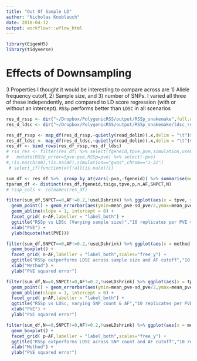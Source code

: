 ```yaml
---
title: "Out Of Sample LD"
author: "Nicholas Knoblauch"
date: 2018-04-12
output: workflowr::wflow_html
---
```




```r
library(EigenH5)
library(tidyverse)
```


# Effects of Downsampling


3 Properties I thought it would be interesting to compare across are 1) Allele frequency cutoff, 2) Sample size, and 3) number of SNPs.  I varied all three of these independently, and compared to LD score regression (with or without an intercept). `RSSp` performs better than `LDSC` in all scenarios

```r
res_d_rssp <- dir("~/Dropbox/PolygenicRSS/output/RSSp_snakemake",full.names = T,pattern="SNP")
res_d_ldsc <- dir("~/Dropbox/PolygenicRSS/output/RSSp_snakemake/ldsc_res/",pattern="cd",full.names = T)

res_df_rssp <- map_df(res_d_rssp,~quietly(read_delim)(.x,delim = "\t")$result %>% mutate(chrom=as.character(chrom),method="RSSp")) %>% filter(!is.na(simulation),!is.na(useLDshrink)) %>% filter(scenario == "RepPVE", dataset == "cd", panel_dataset == "cd",chrom=="1-22",simulation=="gwas",!is.na(chrom),!is.na(AF)) %>% select(-ends_with("bound"),-sigu,-lnZ,-bias,-tbias,-optim,-useGradient,-log_params,-message,-convergence)
res_df_ldsc <- map_df(res_d_ldsc,~quietly(read_delim)(.x,delim = "\t")$result %>% mutate(Intercept=as.character(Intercept),chrom=as.character(chrom),method=ifelse(useIntercept,"LDSC_Intercept","LDSC_noIntercept"))) %>% filter(scenario == "RepPVE", dataset == "cd", panel_dataset == "cd",chrom=="1-22",simulation=="gwas",!is.na(chrom),!is.na(AF))%>% select(-Lambda_GC,-Mean_Chi_2,-Total_time_elapsed,-Intercept)
res_df <- bind_rows(res_df_rssp,res_df_ldsc)
# rss_res <- filter(res_df) %>% select(fgeneid,tpve,pve,simulation,useLDshrink,N,AF,SNPCT) %>% 
#   mutate(RSSp_error=tpve-pve,RSSp=pve) %>% select(-pve)
#,!is.na(chrom),!is.na(AF),simulation=="gwas",chrom=="1-22")
 # select_if(function(x){!all(is.na(x))})

sum_df <- res_df %>%  group_by_at(vars(-pve,-fgeneid)) %>% summarise(mean_pve=mean(pve),sd_pve=sd(pve),error_pve=mean((pve-tpve)^2)) %>% ungroup()
tparam_df <- distinct(res_df,fgeneid,tsigu,tpve,p,n,AF,SNPCT,N)
# rssp_cols <- colnames(res_df)

```


```r
filter(sum_df,SNPCT==0,AF!=0.2,!useLDshrink) %>% ggplot(aes(x = tpve, y = mean_pve,col=method)) +
  geom_point() + geom_errorbar(aes(ymin=mean_pve-sd_pve/2,ymax=mean_pve+sd_pve/2))+
  geom_abline(slope = 1, intercept = 0) +
  facet_grid( n~AF,labeller = "label_both") +
  ggtitle("RSSp vs LDSc (Varying sample size)","10 replicates per PVE value") +
  xlab("PVE") + 
  ylab(bquote(hat(PVE)))
```

```r
filter(sum_df,SNPCT==0,AF!=0.2,!useLDshrink) %>% ggplot(aes(x = method, y = error_pve,fill=method)) +
  geom_boxplot() + 
  facet_grid( n~AF,labeller = "label_both",scales="free_y") +
  ggtitle("RSSp outperforms LDSC across sample size and AF cutoff","10 replicates per PVE value") +
  xlab("Method") + 
  ylab("PVE squared error")
```

```r
filter(sum_df,N==0,SNPCT!=0,AF!=0.2,!useLDshrink) %>% ggplot(aes(x = tpve, y = mean_pve,col=method)) +
  geom_point() + geom_errorbar(aes(ymin=mean_pve-sd_pve/2,ymax=mean_pve+sd_pve/2))+
  geom_abline(slope = 1, intercept = 0) +
  facet_grid( p~AF,labeller = "label_both") +
  ggtitle("RSSp vs LDSc, varying SNP count & AF","10 replicates per PVE value") +
  xlab("PVE") + 
  ylab("PVE squared error")
```

```r
filter(sum_df,N==0,SNPCT!=0,AF!=0.2,!useLDshrink) %>% ggplot(aes(x = method, y = error_pve,fill=method)) +
  geom_boxplot() + 
  facet_grid( p~AF,labeller = "label_both",scales="free_y") +
  ggtitle("RSSp outperforms LDSC across SNP count and AF cutoff","10 replicates per PVE value") +
  xlab("Method") + 
  ylab("PVE squared error")
```

